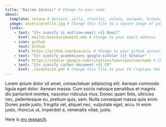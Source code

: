 ```yaml
---
title: "Bailee Zacovic" # Change to your name
about:
  template: solana # Options: jolla, trestles, solana, marquee, broadside
  image: assets/profile.jpg # Change this file to a square image of yourself
  links:
    - text: "{{< iconify ic outline-email >}} Email"
      href: mailto:bzacovic@umich.edu # Change to your email address
    - icon: github
      text: Github
      href: https://github.com/bzacovic # Change to your github account
    - text: "{{< iconify academicons google-scholar >}} Scholar"
      href: https://scholar.google.com/citations?user=yourusername # Change to your Google Scholar link
    - text: "{{< iconify carbon document >}} CV"
      href: ./assets/CV.pdf # Change this file to your CV (replace the file in the assets/ folder)
---
```


Lorem ipsum dolor sit amet, consectetuer adipiscing elit. Aenean commodo ligula eget dolor. Aenean massa. Cum sociis natoque penatibus et magnis dis parturient montes, nascetur ridiculus mus. Donec quam felis, ultricies nec, pellentesque eu, pretium quis, sem. Nulla consequat massa quis enim. Donec pede justo, fringilla vel, aliquet nec, vulputate eget, arcu. In enim justo, rhoncus ut, imperdiet a, venenatis vitae, justo.

Here is [my research](research.qmd).
